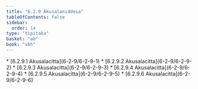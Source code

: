 ```yaml
---
title: "6.2.9 Akusalaniddesa"
tableOfContents: false
sidebar:
  order: 14
type: "tipitaka"
basket: "ab"
book: "vbh"
---
```



<DynamicBreadcrumb />



<TableOfContents book="vbh" section="6.2.9">
* [6.2.9.1 Akusalacitta](6-2-9/6-2-9-1)
* [6.2.9.2 Akusalacitta](6-2-9/6-2-9-2)
* [6.2.9.3 Akusalacitta](6-2-9/6-2-9-3)
* [6.2.9.4 Akusalacitta](6-2-9/6-2-9-4)
* [6.2.9.5 Akusalacitta](6-2-9/6-2-9-5)
* [6.2.9.6 Akusalacitta](6-2-9/6-2-9-6)
</TableOfContents>